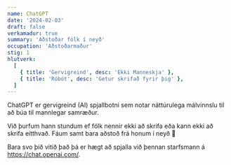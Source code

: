 ```yaml
---
name: ChatGPT
date: '2024-02-03'
draft: false
verkamadur: true
summary: 'Aðstoðar fólk í neyð'
occupation: 'Aðstoðarmaður'
stig: 1
hlutverk:
  [
    { title: 'Gervigreind', desc: 'Ekki Manneskja' },
    { title: 'Róbót', desc: 'Getur skrifað fyrir þig' },
  ]
---
```


ChatGPT er gervigreind (AI) spjallbotni sem notar náttúrulega málvinnslu til að búa til mannlegar samræður.


Við þurfum hann stundum ef fólk nennir ekki að skrifa eða kann ekki að skrifa eitthvað. Fáum samt bara aðstoð frá honum í neyð 😬


Bara svo þið vitið það þá er hægt að spjalla við þennan starfsmann á https://chat.openai.com/.